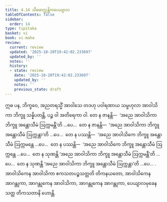 ```yaml
---
title: 4.14 သီမောက္ကန္တိကပေယျာလ
tableOfContents: false
sidebar:
  order: 14
type: tipitaka
basket: vi
book: vi-maha
review:
  current: review
  updated: '2025-10-20T19:42:02.233697'
  updated_by: ''
  notes: ''
  history:
  - state: review
    date: '2025-10-20T19:42:02.233697'
    updated_by: ''
    notes: ''
    previous_state: draft
---
```



<DynamicBreadcrumb />


<ReviewStatus review={frontmatter.review} showDetails={true} />

<HypothesisAnnotation frontmatter={frontmatter} />

<Division number="227" book="vi-maha" e="ch" v="3" p="244">

<Paragraph number="1047" book="vi-maha">
ဣဓ ပန, ဘိက္ခဝေ, အညတရသ္မိံ အာဝါသေ တဒဟု ပဝါရဏာယ သမ္ဗဟုလာ အာဝါသိကာ ဘိက္ခူ သန္နိပတန္တိ, ပဉ္စ ဝါ အတိရေကာ ဝါ. တေ န ဇာနန္တိ—  ‘အညေ အာဝါသိကာ ဘိက္ခူ အန္တောသီမံ ဩက္ကမန္တီ’တိ …ပေ…  တေ န ဇာနန္တိ—  ‘အညေ အာဝါသိကာ ဘိက္ခူ အန္တောသီမံ ဩက္ကန္တာ’တိ …ပေ…  တေ န ပဿန္တိ—  ‘အညေ အာဝါသိကေ ဘိက္ခူ အန္တောသီမံ ဩက္ကမန္တေ …ပေ…  တေ န ပဿန္တိ—  ‘အညေ အာဝါသိကေ ဘိက္ခူ အန္တောသီမံ ဩက္ကန္တေ …ပေ…  တေ န သုဏန္တိ ‘အညေ အာဝါသိကာ ဘိက္ခူ အန္တောသီမံ ဩက္ကမန္တီ’တိ …ပေ…  တေ န သုဏန္တိ ‘အညေ အာဝါသိကာ ဘိက္ခူ အန္တောသီမံ ဩက္ကန္တာ’တိ …ပေ… .
</Paragraph>

<Paragraph number="1048" book="vi-maha">
အာဝါသိကေန အာဝါသိကာ ဧကသတပဉ္စသတ္တတိ တိကနယတော, အာဝါသိကေန အာဂန္တုကာ, အာဂန္တုကေန အာဝါသိကာ, အာဂန္တုကေန အာဂန္တုကာ, ပေယျာလမုခေန သတ္တ တိကသတာနိ ဟောန္တိ.
</Paragraph>
</Division>